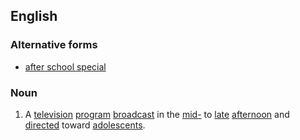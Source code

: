 {{also|after school special}}
==English==
{{wikipedia}}

===Alternative forms===
* [[after school special]]

===Noun===
{{en-noun|head=[[after]]-[[school]] [[special]]}}
# {{lb|en|US}} A [[television]] [[program]] [[broadcast]] in the [[mid-]] to [[late]] [[afternoon]] and [[direct]]ed toward [[adolescent]]s.